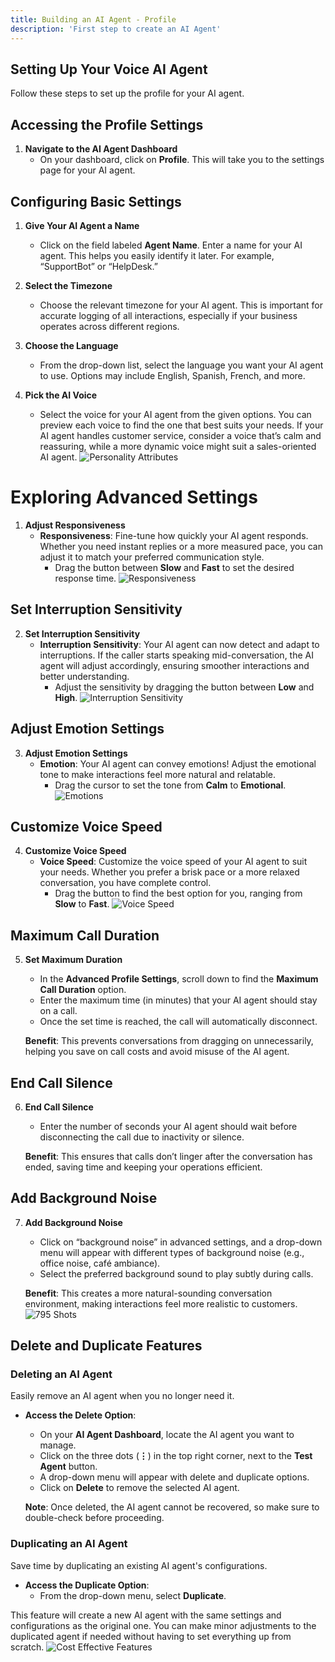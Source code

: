 ```yaml
---
title: Building an AI Agent - Profile
description: 'First step to create an AI Agent'
---
```


## Setting Up Your Voice AI Agent

Follow these steps to set up the profile for your AI agent.

## Accessing the Profile Settings

1. **Navigate to the AI Agent Dashboard**
   - On your dashboard, click on **Profile**. This will take you to the settings page for your AI agent.

## Configuring Basic Settings

1. **Give Your AI Agent a Name**
   - Click on the field labeled **Agent Name**. Enter a name for your AI agent. This helps you easily identify it later. For example, “SupportBot” or “HelpDesk.”

2. **Select the Timezone**
   - Choose the relevant timezone for your AI agent. This is important for accurate logging of all interactions, especially if your business operates across different regions.

3. **Choose the Language**
   - From the drop-down list, select the language you want your AI agent to use. Options may include English, Spanish, French, and more.

4. **Pick the AI Voice**
   - Select the voice for your AI agent from the given options. You can preview each voice to find the one that best suits your needs.
<Tip> If your AI agent handles customer service, consider a voice that’s calm and reassuring, while a more dynamic voice might suit a sales-oriented AI agent.</Tip>
![Personality Attributes](/images/personalityattributes.png)
# Exploring Advanced Settings

1. **Adjust Responsiveness**
    - **Responsiveness**: Fine-tune how quickly your AI agent responds. Whether you need instant replies or a more measured pace, you can adjust it to match your preferred communication style.
        - Drag the button between **Slow** and **Fast** to set the desired response time.
![Responsiveness](./images/Responsiveness%20(2).png)
## Set Interruption Sensitivity

2. **Set Interruption Sensitivity**
   - **Interruption Sensitivity**: Your AI agent can now detect and adapt to interruptions. If the caller starts speaking mid-conversation, the AI agent will adjust accordingly, ensuring smoother interactions and better understanding.
       - Adjust the sensitivity by dragging the button between **Low** and **High**.
![Interruption Sensitivity](./images/Interruption%20Sensitivity%20(2).png)
## Adjust Emotion Settings

3. **Adjust Emotion Settings**
   - **Emotion**: Your AI agent can convey emotions! Adjust the emotional tone to make interactions feel more natural and relatable.
       - Drag the cursor to set the tone from **Calm** to **Emotional**.
![Emotions](./images/Emotions%20(2).png)

## Customize Voice Speed

4. **Customize Voice Speed**
   - **Voice Speed**: Customize the voice speed of your AI agent to suit your needs. Whether you prefer a brisk pace or a more relaxed conversation, you have complete control.
       - Drag the button to find the best option for you, ranging from **Slow** to **Fast**.
![Voice Speed](./images/Voice%20Speed%20(2).png)

## Maximum Call Duration

5. **Set Maximum Duration**
   - In the **Advanced Profile Settings**, scroll down to find the **Maximum Call Duration** option.
   - Enter the maximum time (in minutes) that your AI agent should stay on a call.
   - Once the set time is reached, the call will automatically disconnect.

   **Benefit**: This prevents conversations from dragging on unnecessarily, helping you save on call costs and avoid misuse of the AI agent.

## End Call Silence

6. **End Call Silence**
   - Enter the number of seconds your AI agent should wait before disconnecting the call due to inactivity or silence.

   **Benefit**: This ensures that calls don’t linger after the conversation has ended, saving time and keeping your operations efficient.

## Add Background Noise

7. **Add Background Noise**
   - Click on “background noise” in advanced settings, and a drop-down menu will appear with different types of background noise (e.g., office noise, café ambiance).
   - Select the preferred background sound to play subtly during calls.

   **Benefit**: This creates a more natural-sounding conversation environment, making interactions feel more realistic to customers.
![795 Shots](./images/795shots_so%20(1).png)

## Delete and Duplicate Features

### Deleting an AI Agent

Easily remove an AI agent when you no longer need it.

- **Access the Delete Option**:
    - On your **AI Agent Dashboard**, locate the AI agent you want to manage.
    - Click on the three dots (**⋮**) in the top right corner, next to the **Test Agent** button.
    - A drop-down menu will appear with delete and duplicate options.
    - Click on **Delete** to remove the selected AI agent.
    
    **Note**: Once deleted, the AI agent cannot be recovered, so make sure to double-check before proceeding.

### Duplicating an AI Agent

Save time by duplicating an existing AI agent's configurations.

- **Access the Duplicate Option**:
    - From the drop-down menu, select **Duplicate**.

This feature will create a new AI agent with the same settings and configurations as the original one. You can make minor adjustments to the duplicated agent if needed without having to set everything up from scratch.
![Cost Effective Features](./images/1726594992494-Cost%2Beffective%2Bfeatures%2B(1)%20(1).png)
